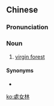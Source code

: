 {{also|处女林}}
==Chinese==
{{zh-forms|s=处女林|type=21}}

===Pronunciation===
{{zh-pron
|m=chǔnǚlín,chùnǚlín,2nb=common variant
|c=cyu2 neoi5 lam4,cyu2 neoi5-2 lam4
|cat=n
}}

===Noun===
{{zh-noun}}

# [[virgin forest]]

====Synonyms====
* {{zh-l|老林}}

{{zh-cat|Forests}}

[[ko:處女林]]